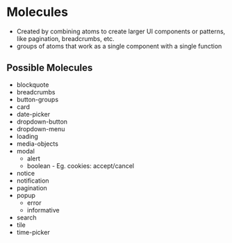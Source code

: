 
<Meta title="Components/Molecules/Molecules" />

# Molecules
- Created by combining atoms to create larger UI components or patterns, like pagination, breadcrumbs, etc.
- groups of atoms that work as a single component with a single function

## Possible Molecules
- blockquote
- breadcrumbs
- button-groups
- card
- date-picker
- dropdown-button
- dropdown-menu
- loading
- media-objects
- modal
  - alert
  - boolean - Eg. cookies: accept/cancel
- notice
- notification
- pagination
- popup
  - error
  - informative
- search
- tile
- time-picker
